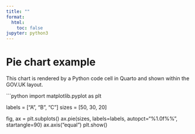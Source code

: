 ```yaml
---
title: ""
format:
  html:
    toc: false
jupyter: python3
---
```


<h1 class="govuk-heading-l">Pie chart example</h1>
<p class="govuk-body">
  This chart is rendered by a Python code cell in Quarto and shown within the GOV.UK layout.
</p>

```python
import matplotlib.pyplot as plt

labels = ["A", "B", "C"]
sizes  = [50, 30, 20]

fig, ax = plt.subplots()
ax.pie(sizes, labels=labels, autopct="%1.0f%%", startangle=90)
ax.axis("equal")
plt.show()
